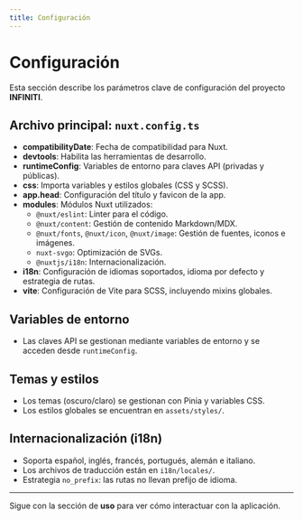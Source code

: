 ```yaml
---
title: Configuración
---
```


# Configuración

Esta sección describe los parámetros clave de configuración del proyecto **INFINITI**.

## Archivo principal: `nuxt.config.ts`

- **compatibilityDate**: Fecha de compatibilidad para Nuxt.
- **devtools**: Habilita las herramientas de desarrollo.
- **runtimeConfig**: Variables de entorno para claves API (privadas y públicas).
- **css**: Importa variables y estilos globales (CSS y SCSS).
- **app.head**: Configuración del título y favicon de la app.
- **modules**: Módulos Nuxt utilizados:
  - `@nuxt/eslint`: Linter para el código.
  - `@nuxt/content`: Gestión de contenido Markdown/MDX.
  - `@nuxt/fonts`, `@nuxt/icon`, `@nuxt/image`: Gestión de fuentes, iconos e imágenes.
  - `nuxt-svgo`: Optimización de SVGs.
  - `@nuxtjs/i18n`: Internacionalización.
- **i18n**: Configuración de idiomas soportados, idioma por defecto y estrategia de rutas.
- **vite**: Configuración de Vite para SCSS, incluyendo mixins globales.

## Variables de entorno

- Las claves API se gestionan mediante variables de entorno y se acceden desde `runtimeConfig`.

## Temas y estilos

- Los temas (oscuro/claro) se gestionan con Pinia y variables CSS.
- Los estilos globales se encuentran en `assets/styles/`.

## Internacionalización (i18n)

- Soporta español, inglés, francés, portugués, alemán e italiano.
- Los archivos de traducción están en `i18n/locales/`.
- Estrategia `no_prefix`: las rutas no llevan prefijo de idioma.

---

Sigue con la sección de **uso** para ver cómo interactuar con la aplicación.
